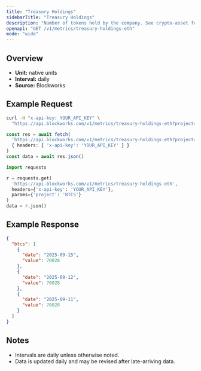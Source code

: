 ```yaml
---
title: "Treasury Holdings"
sidebarTitle: "Treasury Holdings"
description: "Number of tokens held by the company. See crypto-asset for asset indicator"
openapi: "GET /v1/metrics/treasury-holdings-eth"
mode: "wide"
---
```


## Overview

- **Unit:** native units
- **Interval:** daily
- **Source:** Blockworks

## Example Request

<CodeGroup>

```bash cURL
curl -H "x-api-key: YOUR_API_KEY" \
  "https://api.blockworks.com/v1/metrics/treasury-holdings-eth?project=BTCS"
```

```typescript TypeScript
const res = await fetch(
  'https://api.blockworks.com/v1/metrics/treasury-holdings-eth?project=BTCS',
  { headers: { 'x-api-key': 'YOUR_API_KEY' } }
)
const data = await res.json()
```

```python Python
import requests

r = requests.get(
  'https://api.blockworks.com/v1/metrics/treasury-holdings-eth',
  headers={'x-api-key': 'YOUR_API_KEY'},
  params={'project': 'BTCS'}
)
data = r.json()
```

</CodeGroup>

## Example Response

```json
{
  "btcs": [
    {
      "date": "2025-09-15",
      "value": 70028
    },
    {
      "date": "2025-09-12",
      "value": 70028
    },
    {
      "date": "2025-09-11",
      "value": 70028
    }
  ]
}
```

## Notes
- Intervals are daily unless otherwise noted.
- Data is updated daily and may be revised after late-arriving data.